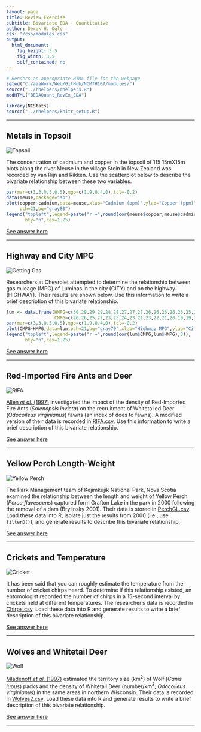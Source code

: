 ```yaml
---
layout: page
title: Review Exercise
subtitle: Bivariate EDA - Quantitative
author: Derek H. Ogle
css: "/css/modules.css"
output:
  html_document:
    fig_height: 3.5
    fig_width: 3.5
    self_contained: no
---
```


```r
# Renders an appropriate HTML file for the webpage
setwd("C:/aaaWork/Web/GitHub/NCMTH107/modules/")
source("../rhelpers/rhelpers.R")
modHTML("BEDAQuant_RevEx_EDA")
```

```r
library(NCStats)
source("../rhelpers/knitr_setup.R")
```

----

## Metals in Topsoil
<img src="zimgs/topsoil.jpg" alt="Topsoil" class="img-right">

The concentration of cadmium and copper in the topsoil of 115 15mX15m plots along the river Meuse in the village Stein in New Zealand was recorded by van Rijn and Rikken. Use the scatterplot below to describe the bivariate relationship between these two variables.

```r
par(mar=c(3,3,0.5,0.5),mgp=c(1.9,0.4,0),tcl=-0.2)
data(meuse,package="sp")
plot(copper~cadmium,data=meuse,xlab="Cadmium (ppm)",ylab="Copper (ppm)",
     pch=21,bg="gray80")
legend("topleft",legend=paste("r =",round(cor(meuse$copper,meuse$cadmium),3)),
       bty="n",cex=1.25)
```

[See answer here](zRevExAns/BEDAQuant_EDA.html#metals-in-topsoil)

----

## Highway and City MPG
<img src="zimgs/getting_gas.jpg" alt="Getting Gas" class="img-right">

Researchers at Chevrolet attempted to determine the relationship between gas mileage (MPG) of Luminas in the city (CITY) and on the highway (HIGHWAY). Their results are shown below. Use this information to write a brief description of this bivariate relationship.

```r
lum <- data.frame(HMPG=c(30,29,29,29,28,28,27,27,27,26,26,26,26,26,25,25,25,24,24,24,24,23,23,23,22,22,22,22,21,21,21,20,20,20),
                  CMPG=c(26,26,25,22,23,25,24,23,21,23,22,21,20,19,19,20,21,22,21,19,17,18,19,20,19,18,17,16,17,18,19,18,17,16))
par(mar=c(3,3,0.5,0.5),mgp=c(1.9,0.4,0),tcl=-0.2)
plot(CMPG~HMPG,data=lum,pch=21,bg="gray70",xlab="Highway MPG",ylab="City MPG")
legend("topleft",legend=paste("r =",round(cor(lum$CMPG,lum$HMPG),3)),
       bty="n",cex=1.25)
```

[See answer here](zRevExAns/BEDAQuant_EDA.html#highway-and-city-mpg)

----

## Red-Imported Fire Ants and Deer
<img src="zimgs/RIFA.jpg" alt="RIFA" class="img-right">

[Allen *et al.* (1997)](http://digitalcommons.unl.edu/cgi/viewcontent.cgi?article=1047&context=ncfwrustaff) investigated the impact of the density of Red-Imported Fire Ants (*Solenopsis invicta*) on the recruitment of Whitetailed Deer (*Odocoileus virginianus*) fawns (an index of does to fawns). A modified version of their data is recorded in [RIFA.csv](https://raw.githubusercontent.com/droglenc/NCData/master/RIFA.csv). Use this information to write a brief description of this bivariate relationship.

[See answer here](zRevExAns/BEDAQuant_EDA.html#red-imported-fire-ants-and-deer)

----

## Yellow Perch Length-Weight
<img src="zimgs/yellow-perch.jpg" alt="Yellow Perch" class="img-right">

The Park Management team of Kejimkujik National Park, Nova Scotia examined the relationship between the length and weight of Yellow Perch (*Perca flavescens*) captured form Grafton Lake in the park in 2000 following the removal of a dam (Brylinsky 2001). Their data is stored in [PerchGL.csv](https://raw.githubusercontent.com/droglenc/NCData/master/PerchGL.csv). Load these data into R, isolate just the results from 2000 (i.e., use `filterD()`), and generate results to describe this bivariate relationship.

[See answer here](zRevExAns/BEDAQuant_EDA.html#yellow-perch-length-weight)

----

## Crickets and Temperature
<img src="zimgs/cricket.jpg" alt="Cricket" class="img-right">

It has been said that you can roughly estimate the temperature from the number of cricket chirps heard. To determine if this relationship existed, an entomologist recorded the number of chirps in a 15-second interval by crickets held at different temperatures. The researcher's data is recorded in [Chirps.csv](https://raw.githubusercontent.com/droglenc/NCData/master/Chirps.csv). Load these data into R and generate results to write a brief description of this bivariate relationship.

[See answer here](zRevExAns/BEDAQuant_EDA.html#crickets-and-temperature)

----

## Wolves and Whitetail Deer
<img src="zimgs/wolf.jpg" alt="Wolf" class="img-right">

[Mladenoff *et al.* (1997)](https://www.researchgate.net/profile/David_Mladenoff/publication/247843996_Causes_and_Implications_of_Species_Restoration_in_Altered_Ecosystems/links/5410594a0cf2f2b29a40f2ce.pdf) estimated the territory size (km$^{2}$) of Wolf (*Canis lupus*) packs and the density of Whitetail Deer (number/km$^{2}$; *Odocoileus virginianus*) in the same areas in northern Wisconsin. Their data is recorded in [Wolves2.csv](https://raw.githubusercontent.com/droglenc/NCData/master/Wolves2.csv). Load these data into R and generate results to write a brief description of this bivariate relationship.

[See answer here](zRevExAns/BEDAQuant_EDA.html#wolves-and-whitetail-deer)

----
